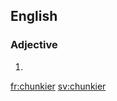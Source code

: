 ==English==

===Adjective===
{{head|en|adjective comparative form}}

# {{en-comparative of|chunky}}

[[fr:chunkier]]
[[sv:chunkier]]